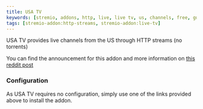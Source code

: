 ```yaml
---
title: USA TV
keywords: [stremio, addons, http, live, live tv, us, channels, free, guide, setup, configuration, install, link]
tags: [stremio-addon:http-streams, stremio-addon:live-tv]
---
```




<StremioAddonButtons id="usa-tv" manifest="https://848b3516657c-usatv.baby-beamup.club/manifest.json" configurable={false}/> 

USA TV provides live channels from the US through HTTP streams (no torrents)

You can find the announcement for this addon and more information on [this reddit post](https://www.reddit.com/r/StremioAddons/comments/1e9vbvt/addon_watch_usa_live_tv/)

<h3>Configuration</h3>

As USA TV requires no configuration, simply use one of the links provided above to install the addon.